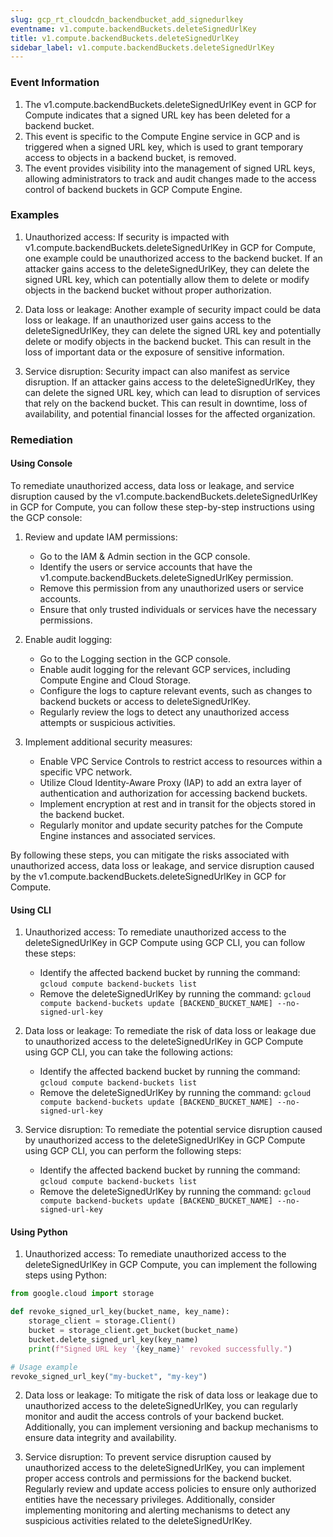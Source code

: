 ```yaml
--- 
slug: gcp_rt_cloudcdn_backendbucket_add_signedurlkey
eventname: v1.compute.backendBuckets.deleteSignedUrlKey
title: v1.compute.backendBuckets.deleteSignedUrlKey
sidebar_label: v1.compute.backendBuckets.deleteSignedUrlKey
---
```

                       
### Event Information

1. The v1.compute.backendBuckets.deleteSignedUrlKey event in GCP for Compute indicates that a signed URL key has been deleted for a backend bucket.
2. This event is specific to the Compute Engine service in GCP and is triggered when a signed URL key, which is used to grant temporary access to objects in a backend bucket, is removed.
3. The event provides visibility into the management of signed URL keys, allowing administrators to track and audit changes made to the access control of backend buckets in GCP Compute Engine.


### Examples

1. Unauthorized access: If security is impacted with v1.compute.backendBuckets.deleteSignedUrlKey in GCP for Compute, one example could be unauthorized access to the backend bucket. If an attacker gains access to the deleteSignedUrlKey, they can delete the signed URL key, which can potentially allow them to delete or modify objects in the backend bucket without proper authorization.

2. Data loss or leakage: Another example of security impact could be data loss or leakage. If an unauthorized user gains access to the deleteSignedUrlKey, they can delete the signed URL key and potentially delete or modify objects in the backend bucket. This can result in the loss of important data or the exposure of sensitive information.

3. Service disruption: Security impact can also manifest as service disruption. If an attacker gains access to the deleteSignedUrlKey, they can delete the signed URL key, which can lead to disruption of services that rely on the backend bucket. This can result in downtime, loss of availability, and potential financial losses for the affected organization.

### Remediation

#### Using Console

To remediate unauthorized access, data loss or leakage, and service disruption caused by the v1.compute.backendBuckets.deleteSignedUrlKey in GCP for Compute, you can follow these step-by-step instructions using the GCP console:

1. Review and update IAM permissions:
   - Go to the IAM & Admin section in the GCP console.
   - Identify the users or service accounts that have the v1.compute.backendBuckets.deleteSignedUrlKey permission.
   - Remove this permission from any unauthorized users or service accounts.
   - Ensure that only trusted individuals or services have the necessary permissions.

2. Enable audit logging:
   - Go to the Logging section in the GCP console.
   - Enable audit logging for the relevant GCP services, including Compute Engine and Cloud Storage.
   - Configure the logs to capture relevant events, such as changes to backend buckets or access to deleteSignedUrlKey.
   - Regularly review the logs to detect any unauthorized access attempts or suspicious activities.

3. Implement additional security measures:
   - Enable VPC Service Controls to restrict access to resources within a specific VPC network.
   - Utilize Cloud Identity-Aware Proxy (IAP) to add an extra layer of authentication and authorization for accessing backend buckets.
   - Implement encryption at rest and in transit for the objects stored in the backend bucket.
   - Regularly monitor and update security patches for the Compute Engine instances and associated services.

By following these steps, you can mitigate the risks associated with unauthorized access, data loss or leakage, and service disruption caused by the v1.compute.backendBuckets.deleteSignedUrlKey in GCP for Compute.

#### Using CLI

1. Unauthorized access: To remediate unauthorized access to the deleteSignedUrlKey in GCP Compute using GCP CLI, you can follow these steps:
   - Identify the affected backend bucket by running the command: `gcloud compute backend-buckets list`
   - Remove the deleteSignedUrlKey by running the command: `gcloud compute backend-buckets update [BACKEND_BUCKET_NAME] --no-signed-url-key`

2. Data loss or leakage: To remediate the risk of data loss or leakage due to unauthorized access to the deleteSignedUrlKey in GCP Compute using GCP CLI, you can take the following actions:
   - Identify the affected backend bucket by running the command: `gcloud compute backend-buckets list`
   - Remove the deleteSignedUrlKey by running the command: `gcloud compute backend-buckets update [BACKEND_BUCKET_NAME] --no-signed-url-key`

3. Service disruption: To remediate the potential service disruption caused by unauthorized access to the deleteSignedUrlKey in GCP Compute using GCP CLI, you can perform the following steps:
   - Identify the affected backend bucket by running the command: `gcloud compute backend-buckets list`
   - Remove the deleteSignedUrlKey by running the command: `gcloud compute backend-buckets update [BACKEND_BUCKET_NAME] --no-signed-url-key`

#### Using Python

1. Unauthorized access: To remediate unauthorized access to the deleteSignedUrlKey in GCP Compute, you can implement the following steps using Python:

```python
from google.cloud import storage

def revoke_signed_url_key(bucket_name, key_name):
    storage_client = storage.Client()
    bucket = storage_client.get_bucket(bucket_name)
    bucket.delete_signed_url_key(key_name)
    print(f"Signed URL key '{key_name}' revoked successfully.")

# Usage example
revoke_signed_url_key("my-bucket", "my-key")
```

2. Data loss or leakage: To mitigate the risk of data loss or leakage due to unauthorized access to the deleteSignedUrlKey, you can regularly monitor and audit the access controls of your backend bucket. Additionally, you can implement versioning and backup mechanisms to ensure data integrity and availability.

3. Service disruption: To prevent service disruption caused by unauthorized access to the deleteSignedUrlKey, you can implement proper access controls and permissions for the backend bucket. Regularly review and update access policies to ensure only authorized entities have the necessary privileges. Additionally, consider implementing monitoring and alerting mechanisms to detect any suspicious activities related to the deleteSignedUrlKey.


 